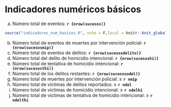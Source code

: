 # Indicadores numéricos básicos 
a.	Número total de eventos: **`r {nrow(sucesos)}`**

```r
source("indicadores_num_basicos.R", echo = F,local = knitr::knit_global())
```

b.	Número total de eventos de muertes por intervención policial: **`r {nrow(sucesosmip)}`**
c.	Número total de eventos de delitos: **`r {nrow(sucesosdelito)}`**
d.	Número total del delito de homicidio intencional: **`r {nrow(sucesoshi)}`**
e.	Número total de tentativa de homicidio intencional: **`r {nrow(sucesosthi)}`**
f.	Número total de los delitos restantes: **`r {nrow(sucesosodel)}`**
g.	Número total de muertes por intervención policial: $\ge$ **`r nmip`**
h.	Número total de víctimas de delitos reportados: $\ge$ **`r ndel`**
i.	Número total de víctimas de homicidio intencional: $\ge$ **`r ndelhi`**
j.	Número total de víctimas de tentativa de homicidio intencional: $\ge$ **`r ndelthi`** 

